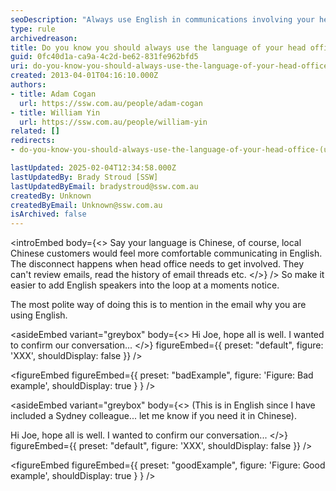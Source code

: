 ```yaml
---
seoDescription: "Always use English in communications involving your head office for seamless collaboration and clarity."
type: rule
archivedreason:
title: Do you know you should always use the language of your head office? (usually English)
guid: 0fc40d1a-ca9a-4c2d-be62-831fe962bfd5
uri: do-you-know-you-should-always-use-the-language-of-your-head-office-usually-english
created: 2013-04-01T04:16:10.000Z
authors:
- title: Adam Cogan
  url: https://ssw.com.au/people/adam-cogan
- title: William Yin
  url: https://ssw.com.au/people/william-yin
related: []
redirects:
- do-you-know-you-should-always-use-the-language-of-your-head-office-(usually-english)

lastUpdated: 2025-02-04T12:34:58.000Z
lastUpdatedBy: Brady Stroud [SSW]
lastUpdatedByEmail: bradystroud@ssw.com.au
createdBy: Unknown
createdByEmail: Unknown@ssw.com.au
isArchived: false
---
```


<introEmbed
  body={<>
Say your language is Chinese, of course, local Chinese customers would feel more comfortable communicating in English. The disconnect happens when head office needs to get involved. They can't review emails, read the history of email threads etc.
  </>}
/>
So make it easier to add English speakers into the loop at a moments notice.

The most polite way of doing this is to mention in the email why you are using English.

<asideEmbed
  variant="greybox"
  body={<>
    Hi Joe, hope all is well. I wanted to confirm our conversation...
  </>}
  figureEmbed={{
    preset: "default",
    figure: 'XXX',
    shouldDisplay: false
  }}
/>

<figureEmbed figureEmbed={{
  preset: "badExample",
  figure: 'Figure: Bad example',
  shouldDisplay: true
} } />


<asideEmbed
  variant="greybox"
  body={<>
    (This is in English since I have included a Sydney colleague... let me know if you need it in Chinese).

Hi Joe, hope all is well. I wanted to confirm our conversation...
  </>}
  figureEmbed={{
    preset: "default",
    figure: 'XXX',
    shouldDisplay: false
  }}
/>

<figureEmbed figureEmbed={{
  preset: "goodExample",
  figure: 'Figure: Good example',
  shouldDisplay: true
} } />
